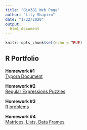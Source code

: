 ```yaml
---
title: "Bio381 Web Page"
author: "Lily Shapiro"
date: "1/22/2020"
output: 
  html_document
---
```


```r
knitr::opts_chunk$set(echo = TRUE)
```

## R Portfolio 

**Homework #1**     
[Typora Document](Practice.html)

**Homework #2**
<br/>
[Regular Expressions Puzzles](HW3.html)

**Homework #3**
<br/>
[R problems](HW-4.html)

**Homework #4**
<br/>
[Matrices, Lists, Data Frames](HW-5.html)


